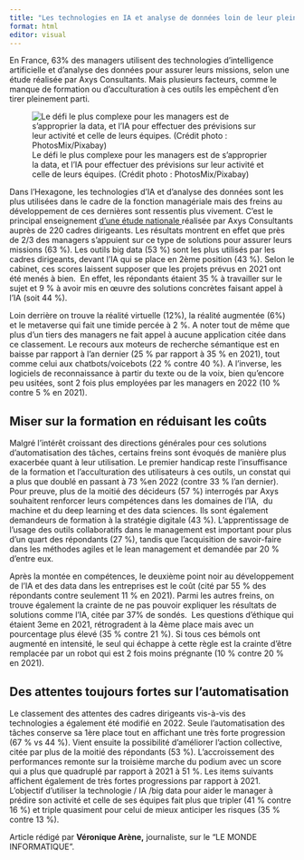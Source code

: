 ```yaml
---
title: "Les technologies en IA et analyse de données loin de leur plein potentiel"
format: html
editor: visual
---
```


En France, 63% des managers utilisent des technologies d'intelligence artificielle et d'analyse des données pour assurer leurs missions, selon une étude réalisée par Axys Consultants. Mais plusieurs facteurs, comme le manque de formation ou d'acculturation à ces outils les empêchent d'en tirer pleinement parti.

![Le défi le plus complexe pour les managers est de s'approprier la data, et l'IA pour effectuer des prévisions sur leur activité et celle de leurs équipes. (Crédit photo : PhotosMix/Pixabay)](https://images.itnewsinfo.com/lmi/articles/grande/000000088446.jpg "Le défi le plus complexe pour les managers est de s’approprier la data, et l’IA pour effectuer des prévisions sur leur activité et celle de leurs équipes. (Crédit photo : PhotosMix/Pixabay)"){alt="Le défi le plus complexe pour les managers est de s’approprier la data, et l’IA pour effectuer des prévisions sur leur activité et celle de leurs équipes. (Crédit photo : PhotosMix/Pixabay)"}

Dans l'Hexagone, les technologies d'IA et d'analyse des données sont les plus utilisées dans le cadre de la fonction managériale mais des freins au développement de ces dernières sont ressentis plus vivement. C'est le principal enseignement [d'une étude nationale ](https://storage.pardot.com/682673/1665418739ssysO79A/20221010_Manager_augment___Infographie.jpg)réalisée par Axys Consultants auprès de 220 cadres dirigeants. Les résultats montrent en effet que près de 2/3 des managers s'appuient sur ce type de solutions pour assurer leurs missions (63 %). Les outils big data (53 %) sont les plus utilisés par les cadres dirigeants, devant l'IA qui se place en 2ème position (43 %). Selon le cabinet, ces scores laissent supposer que les projets prévus en 2021 ont été menés à bien.  En effet, les répondants étaient 35 % à travailler sur le sujet et 9 % à avoir mis en œuvre des solutions concrètes faisant appel à l'IA (soit 44 %).

Loin derrière on trouve la réalité virtuelle (12%), la réalité augmentée (6%) et le metaverse qui fait une timide percée à 2 %. A noter tout de même que plus d'un tiers des managers ne fait appel à aucune application citée dans ce classement. Le recours aux moteurs de recherche sémantique est en baisse par rapport à l'an dernier (25 % par rapport à 35 % en 2021), tout comme celui aux chatbots/voicebots (22 % contre 40 %). A l'inverse, les logiciels de reconnaissance à partir du texte ou de la voix, bien qu'encore peu usitées, sont 2 fois plus employées par les managers en 2022 (10 % contre 5 % en 2021).

## Miser sur la formation en réduisant les coûts 

Malgré l'intérêt croissant des directions générales pour ces solutions d'automatisation des tâches, certains freins sont évoqués de manière plus exacerbée quant à leur utilisation. Le premier handicap reste l'insuffisance de la formation et l'acculturation des utilisateurs à ces outils, un constat qui a plus que doublé en passant à 73 %en 2022 (contre 33 % l'an dernier). Pour preuve, plus de la moitié des décideurs (57 %) interrogés par Axys souhaitent renforcer leurs compétences dans les domaines de l'IA,  du machine et du deep learning et des data sciences. Ils sont également demandeurs de formation à la stratégie digitale (43 %). L'apprentissage de l'usage des outils collaboratifs dans le management est important pour plus d'un quart des répondants (27 %), tandis que l'acquisition de savoir-faire dans les méthodes agiles et le lean management et demandée par 20 % d'entre eux.

Après la montée en compétences, le deuxième point noir au développement de l'IA et des data dans les entreprises est le coût (cité par 55 % des répondants contre seulement 11 % en 2021). Parmi les autres freins, on trouve également la crainte de ne pas pouvoir expliquer les résultats de solutions comme l'IA, citée par 37% de sondés.  Les questions d'éthique qui étaient 3eme en 2021, rétrogradent à la 4ème place mais avec un pourcentage plus élevé (35 % contre 21 %). Si tous ces bémols ont augmenté en intensité, le seul qui échappe à cette règle est la crainte d'être remplacée par un robot qui est 2 fois moins prégnante (10 % contre 20 % en 2021).

## Des attentes toujours fortes sur l'automatisation

Le classement des attentes des cadres dirigeants vis-à-vis des technologies a également été modifié en 2022. Seule l'automatisation des tâches conserve sa 1ère place tout en affichant une très forte progression (67 % vs 44 %). Vient ensuite la possibilité d'améliorer l'action collective, citée par plus de la moitié des répondants (53 %). L'accroissement des performances remonte sur la troisième marche du podium avec un score qui a plus que quadruplé par rapport à 2021 à 51 %. Les items suivants affichent également de très fortes progressions par rapport à 2021. L'objectif d'utiliser la technologie / IA /big data pour aider le manager à prédire son activité et celle de ses équipes fait plus que tripler (41 % contre 16 %) et triple quasiment pour celui de mieux anticiper les risques (35 % contre 13 %).   

Article rédigé par **Véronique Arène,** journaliste, sur le "LE MONDE INFORMATIQUE".
